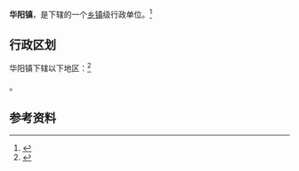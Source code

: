 {{中国乡级行政区|61/07/23/114/000}}

'''华阳镇'''，是{{PRC admin/fullname|61/07/23/114/000|3}}下辖的一个[[乡镇|乡镇]]级行政单位。<ref>{{PRC admin/ref sgc|{{PRC admin/parent|61/07/23/114/000}}}}</ref>

== 行政区划 ==

华阳镇下辖以下地区：<ref>{{PRC admin/ref sgc|61/07/23/114/000}}</ref>

{{PRC admin/children|61/07/23/114/000}}。

== 参考资料 ==

{{reflist}}

{{行政区划小作品}}
{{PRC admin/navcat|61/07/23/114/000}}